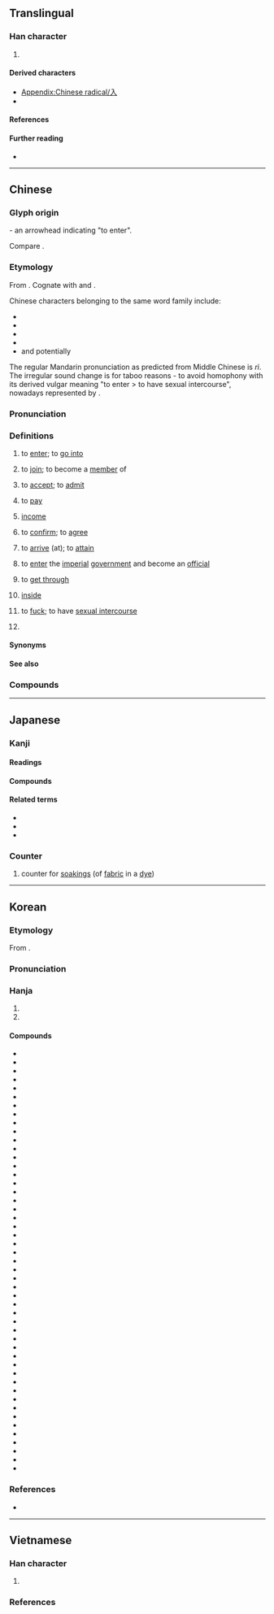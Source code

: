 {{also|人|𠆢|八|ㅅ}}
{{character info}}
{{character info|⼊}}
{{commonscat}}
==Translingual==
{{CJKV-forms|入|入|入|入}}
{{stroke order|type=animate}}

===Han character===
{{Han char|rn=11|rad=入|as=00|sn=2|four=80000|canj=OH|ids=⿹乀丿}}

# {{mul-kangxi radical-def}}

====Derived characters====
* [[Appendix:Chinese radical/入]]
* {{l|mul|[[叺]] [[圦]] [[扖]] [[𣱿]] [[込]] [[杁]] [[釞]] [[魞]] [[鳰]] [[內]] [[㐈]] [[屳]] [[㠳]] [[籴]] [[肏]] [[䓥]] [[㞥]] [[㚒]] [[㒼]]}}

====References====
{{Han ref|kx=0125.320|dkj=01415|dj=0266.180|hdz=10102.010|uh=5165}}

====Further reading====
* {{wikidatalite|Q3594935|入}}

----

==Chinese==
{{zh-forms}}

===Glyph origin===
{{Han etyl}}
{{liushu|i}} - an arrowhead indicating "to enter".

Compare {{zh-l|人}}.

===Etymology===
From {{inh|zh|sit-pro|*nup ~ nip}}. Cognate with {{cog|bo|ནུབ||to fall (gradually), sink, to set; to decay, to decline}} and {{cog|my|နိပ်||to decline (e.g. price); to be suppressed, to settle, to be quelled}}.

Chinese characters belonging to the same word family include:
* {{och-l|納|to make enter}}
* {{och-l|內|inside}}
* {{och-l|軜|reins on the inside of the horse}}
* {{och-l|妠|to marry (a girl)}}
* and potentially {{cog|yue|-}} {{zh-m|*擸|tr=laap3|to bring together, to collect}}

The regular Mandarin pronunciation as predicted from Middle Chinese is ''rì''. The irregular sound change is for taboo reasons - to avoid homophony with its derived vulgar meaning "to enter > to have sexual intercourse", nowadays represented by {{zh-l|日}}.

===Pronunciation===
{{zh-pron
|m=rù
|m-s=ru2/ri2
|dg=ву1
|c=jap6
|c-t=yip5
|g=liit6
|h=pfs=ngi̍p;gd=ngib6
|j=rueh4
|mb=nì
|md=ĭk/nĭk
|md_note=ĭk - literary; nĭk - vernacular
|mn=zz,kh,sg:ji̍p/xm,qz,jj,tp,sg:li̍p
|mn-t=rib8/rig8
|mn-t_note=rig8 - Chenghai
|w=5zeq,5nyiq
|w_note=5zeq - literary; 5nyiq - vernacular
|x=y6
|mc=y
|oc=y
|ma=y
|cat=v,n
}}

===Definitions===
{{zh-hanzi}}

# to [[enter]]; to [[go into]]
#: {{zh-x|入 嚟 坐 啦！|Come in and sit!|C}}
#: {{zh-x|入春|to enter into spring}}
#: {{zh-x|病 從 口 入，禍 從 口 出|illness comes in via the mouth because of food and trouble goes out via the mouth because of words}}
#: {{zh-syn|進}}
#: {{zh-ant|出}}
# to [[join]]; to become a [[member]] of
#: {{zh-x|加入|to join}}
#: {{zh-x|入黨|to join a political party}}
# {{lb|zh|literary}} to [[accept]]; to [[admit]]
# {{lb|zh|literary}} to [[pay]]
# [[income]]
#: {{zh-x|收入|income}}
#: {{zh-x|歲入|annual '''income'''}}
# to [[confirm]]; to [[agree]]
#: {{zh-x|入情入理|to be fair and reasonable}}
# to [[arrive]] (at); to [[attain]]
# {{lb|zh|literary}} to [[enter]] the [[imperial]] [[government]] and become an [[official]]
# {{lb|zh|telephony}} to [[get through]]
#: {{zh-syn|通}}
# {{lb|zh|Cantonese}} [[inside]]
#: {{zh-x|入面|inside|C}}
# {{lb|zh|literary|dialectal Mandarin|dialectal Wu|vulgar}} to [[fuck]]; to have [[sexual intercourse]]
#: {{zh-syn|日}}
# {{zh-abbrev|入聲|the {{w|checked tone}}}}
#: {{zh-x|陽入|light checked tone}}

====Synonyms====
{{zh-dial|進}}

====See also====
{{table:Chinese tones/zh}}

===Compounds===
{{zh-der|hide_pron=1|不入虎穴，焉得虎子|並入|中入|乘虛而入|介入|代入|低入|低收入|併入|入不敷出|入世|入伍|入伍生|入伙|入住|入侵|入侵者|入口|入口頁|入味|入土|入土為安|入場|入場券|入場式|入場費|入境|入境問俗|入境簽證|入境隨俗|入夜|入學|入學率|入座|入微|入情入理|入手|入時|入會|入木三分|入樽|入殮|入海口|入涅|入獄|入盟|入眠|入睡|入神|入籍|入聖|入聯|入聲|入肉|入股|入藥|入迷|入道|入選|入鄉隨俗|入門|入門課程|入關|入院|入面|入風口|入黨|侵入|傳入|再入|准入|凹入|出入|切入|列入|加入|匯入|吸入|單刀直入|四捨五入|固定收入|國民收入|地租收入|墜入|存入|封入|導入|嵌入|市場準入|平均收入|年收入|引入|悟入|慎入|投入|拉入|捲入|排入|插入|擠入|攝入|收入|攻入|敲入|月收入|格格不入|步入|歲入|歸入|毛收入|沁入|注入|流入|浸入|淨收入|深入|混入|參入|滲入|潛入|營業收入|病從口入|登入|破門而入|禁止駛入|簽入|納入|總收入|考入|落入|融入|衝入|裝入|走入|載入|輸入|轉入|進入|遷入|選入|錄入|鍵入|闌入|闖入|陷入|靜脈注入|駛入|陰入|入贅|入冬|入秋|陽入|入來|入格|押入|踏入}}

{{zh-cat|Elementary}}

----

==Japanese==

===Kanji===
{{ja-kanji|grade=1|rs=入00}}

====Readings====
{{ja-readings
|goon=にゅう<にふ
|kanon=じゅう<じふ
|kanyoon=じゅ, にっ<にふ
|kun=い-る, い-り, い-れる, はい-る<はひ-る
|nanori=いり, いる, しお, しほ, なり
}}

====Compounds====
{{col4-u|ja
|{{ja-r|圧%入|あつ%にゅう}}
|{{ja-r|移%入|い%にゅう}}
|{{ja-r|介%入|かい%にゅう}}
|{{ja-r|加%入|か%にゅう}}
|{{ja-r|陥%入|かん%にゅう}}
|{{ja-r|観%入|かん%にゅう}}
|{{ja-r|嵌%入|かん%にゅう}}
|{{ja-r|貫%入|かん%にゅう}}
|{{ja-r|記%入|き%にゅう}}
|{{ja-r|吸%入|きゅう%にゅう}}
|{{ja-r|工%具%入|こう%ぐ%いれ}}
|{{ja-r|購%入|こう%にゅう}}
|{{ja-r|混%入|こん%にゅう}}
|{{ja-r|悟%入|ご%にゅう}}
|{{ja-r|塵%入|ごみ%いれ}}
|{{ja-r|歳%入|さい%にゅう}}
|{{ja-r|算%入|さん%にゅう}}
|{{ja-r|参%入|さん%にゅう}}
|{{ja-r|四%捨%五%入|し%しゃ% ご%にゅう}}
|{{ja-r|収%入|しゅう%にゅう}}
|{{ja-r|出%入|しゅつ%にゅう}}
|{{ja-r|新%入|しん%にゅう}}
|{{ja-r|侵%入|しん%にゅう}}
|{{ja-r|進%入|しん%にゅう}}
|{{ja-r|浸%入|しん%にゅう}}
|{{ja-r|切%入|せつ%にゅう}}
|{{ja-r|先%入|せん%にゅう}}
|{{ja-r|潜%入|せん%にゅう}}
|{{ja-r|挿%入|そう%にゅう}}
|{{ja-r|単%刀%直%入|たん%とう%ちょく%にゅう}}
|{{ja-r|代%入|だい%にゅう}}
|{{ja-r|注%入|ちゅう%にゅう}}
|{{ja-r|闖%入|ちん%にゅう}}
|{{ja-r|転%入|てん%にゅう}}
|{{ja-r|投%入|とう%にゅう}}
|{{ja-r|突%入|とつ%にゅう}}
|{{ja-r|導%入|どう%にゅう}}
|{{ja-r|納%入|のう%にゅう}}
|{{ja-r|搬%入|はん%にゅう}}
|{{ja-r|場%所%入|ば%しょ%いり}}
|{{ja-r|一%入|ひと%しお}}
|{{ja-r|平%上%去%入|ひょう%じょう%きょ%にゅう}}
|{{ja-r|封%入|ふう%にゅう}}
|{{ja-r|編%入|へん%にゅう}}
|{{ja-r|没%入|ぼつ%にゅう}}
|{{ja-r|申%入|もうし%いれ}}
|{{ja-r|輸%入|ゆ%にゅう}}
|{{ja-r|濫%入|らん%にゅう}}
|{{ja-r|乱%入|らん%にゅう}}
|{{ja-r|流%入|りゅう%にゅう}}
|{{ja-r|弯%入|わん%にゅう}}
|{{ja-r|彎%入|わん%にゅう}}
|{{ja-r|湾%入|わん%にゅう}}
|{{ja-r|押%入|おし%いれ}}
|{{ja-r|婿%入|むこ%いり}}
|{{ja-r|入%会|にゅう%かい}}
|{{ja-r|立%入%禁%止|たち%.いり%きん%し}}
|{{ja-r|入%口|いり%ぐち}}
|{{ja-r|入%江|いり%え}}
|{{ja-r|嫁%入%道%中|よめ%いり%どう%ちゅう}}
|{{ja-r|入%日|いり%ひ}}
|{{ja-r|入%母%屋|いり%も%や}}
|{{ja-r|入%婿|いり%むこ}}
|{{ja-r|入り%目|いり%め}}
|{{ja-r|入%墨|いれ%ずみ}}
|{{ja-r|入%院|にゅう%いん}}
|{{ja-r|入%営|にゅう%えい}}
|{{ja-r|入%園|にゅう%えん}}
|{{ja-r|入%苑|にゅう%えん}}
|{{ja-r|入%荷|にゅう%か}}
|{{ja-r|入%海|いり%うみ}}
|{{ja-r|入%閣|にゅう%かく}}
|{{ja-r|入%学|にゅう%がく}}
|{{ja-r|入%掛|いれ%かけ}}
|{{ja-r|入%棺|にゅう%かん}}
|{{ja-r|入%監|にゅう%かん}}
|{{ja-r|入%居|にゅう%きょ}}
|{{ja-r|入%渠|にゅう%きょ}}
|{{ja-r|入%漁|にゅう%ぎょ}}
|{{ja-r|入%京|にゅう%きょう}}
|{{ja-r|入%境|にゅう%きょう}}
|{{ja-r|入%金|にゅう%きん}}
|{{ja-r|入%庫|にゅう%こ}}
|{{ja-r|入%御|にゅう%ご}}
|{{ja-r|入%交|いり%まじり}}
|{{ja-r|入%坑|にゅう%こう}}
|{{ja-r|入%校|にゅう%こう}}
|{{ja-r|入%港|にゅう%こう}}
|{{ja-r|入%稿|にゅう%こう}}
|{{ja-r|入%貢|にゅう%こう}}
|{{ja-r|入%国|にゅう%こく}}
|{{ja-r|入%獄|にゅう%ごく}}
|{{ja-r|入%魂|にゅう%こん}}
|{{ja-r|入%札|にゅう%さつ}}
|{{ja-r|入%試|にゅう%し}}
|{{ja-r|入%歯|いれ%ば}}
|{{ja-r|入%室|にゅう%しつ}}
|{{ja-r|入%質|にゅう%しち}}
|{{ja-r|入%舎|にゅう%しゃ}}
|{{ja-r|入%射|にゅう%しゃ}}
|{{ja-r|入%社|にゅう%しゃ}}
|{{ja-r|入%寂|にゅう%じゃく}}
|{{ja-r|入%手|にゅう%しゅ}}
|{{ja-r|入%塾|にゅう%じゅく}}
|{{ja-r|入%所|にゅう%しょ}}
|{{ja-r|入%賞|にゅう%しょう}}
|{{ja-r|入%城|にゅう%じょう}}
|{{ja-r|入%場|にゅう%じょう}}
|{{ja-r|入%植|にゅう%しょく}}
|{{ja-r|入%神|にゅう%しん}}, {{ja-r|入%伸|にゅう%しん}}
|{{ja-r|入%信|にゅう%しん}}
|{{ja-r|入%水|じゅ%すい}}, {{ja-r|入%水|にゅう%すい}}
|{{ja-r|入%声|にっ%しょう}}
|{{ja-r|入%籍|にゅう%せき}}
|{{ja-r|入%船|にゅう%せん}}, {{ja-r|入%船|いり%ふね}}, {{ja-r|入%船|^いり%ふね}}
|{{ja-r|入%選|にゅう%せん}}
|{{ja-r|入%相|いり%あい}}
|{{ja-r|入%隊|にゅう%たい}}
|{{ja-r|入%団|にゅう%だん}}
|{{ja-r|入%朝|にゅう%ちょう}}
|{{ja-r|入%超|にゅう%ちょう}}
|{{ja-r|入%津|にゅう%しん}}
|{{ja-r|入%定|にゅう%じょう}}
|{{ja-r|入%廷|にゅう%たい}}
|{{ja-r|入%電|にゅう%でん}}
|{{ja-r|入%党|にゅう%とう}}
|{{ja-r|入%唐|にっ%とう}}
|{{ja-r|入%湯|にゅう%とう}}
|{{ja-r|入%道|にゅう%どう}}
|{{ja-r|入%内|じゅ%だい}}
|{{ja-r|入%念|にゅう%ねん}}
|{{ja-r|入梅|つゆいり}}, {{ja-r|入%梅|にゅう%ばい}}
|{{ja-r|入%費|にゅう%ひ}}
|{{ja-r|入%夫|にゅう%ふ}}
|{{ja-r|入%府|にゅう%ふ}}
|{{ja-r|入%部|にゅう%ぶ}}
|{{ja-r|入%仏|にゅう%ぶつ}}
|{{ja-r|入%物|いれ%もの}}
|{{ja-r|入%幕|にゅう%まく}}
|{{ja-r|入%滅|にゅう%めつ}}
|{{ja-r|入%綿|いれ%わた}}
|{{ja-r|入%木|にゅう%ぼく}}
|{{ja-r|入%門|にゅう%もん}}
|{{ja-r|入%用|にゅう%よう}}
|{{ja-r|入%浴|にゅう%よく}}
|{{ja-r|入%来|にゅう%らい}}
|{{ja-r|入%洛|じゅ%らく}}, {{ja-r|入%洛|にゅう%らく}}
|{{ja-r|入%力|にゅう%りょく}}
|{{ja-r|入%牢|にゅう%ろう}}
|{{ja-r|入%冦|にゅう%こう}}
|{{ja-r|入%寇|にゅう%こう}}
|{{ja-r|入%鋏|にゅう%きょう}}
}}

====Related terms====
* {{l|ja|入る}}
* {{l|ja|入れる}}
* {{l|ja|入り}}

===Counter===
{{ja-pos|しお|counter}}

# {{lb|ja|archaic|sort=しお}} counter for [[soaking]]s (of [[fabric]] in a [[dye]])

----

==Korean==

===Etymology===
From {{der|ko|ltc|-}} {{ltc-l|入}}.

{{collapse|
* {{hanja-dongguk|ᅀᅵᆸ〮|zíp}}
* {{hanja-sinjeung|입|ip}}
|Historical readings
|bg=#FFFFFF}}

===Pronunciation===
{{ko-hanja-pron|입}}

===Hanja===
{{ko-hanja-search}}
{{ko-hanja|들다|들|입}}

# {{hanja form of|입|[[enter]]}}
# {{hanja form of|입|[[come in]] (to); [[join]]}}

====Compounds====
{{der-top3|Compounds}}
* {{ko-l|입경|入京}}
* {{ko-l|입교|入校}}
* {{ko-l|입구|入口}}
* {{ko-l|입금|入金}}
* {{ko-l|입문|入門}}
* {{ko-l|입사|入社}}
* {{ko-l|입수|入手}}
* {{ko-l|입시|入試}}
* {{ko-l|입실|入室}}
* {{ko-l|입양|入養}}
* {{ko-l|입욕|入浴}}
* {{ko-l|입원|入院}}
* {{ko-l|입장|入場}}
* {{ko-l|입장료|入場料}}
* {{ko-l|입찰|入札}}
* {{ko-l|입하|入荷}}
* {{ko-l|입학|入學}}
* {{ko-l|입항|入港}}
* {{ko-l|입후|入後}}
* {{ko-l|가입|加入}}
* {{ko-l|개입|介入}}
* {{ko-l|구입|購入}}
* {{ko-l|기입|記入}}
* {{ko-l|난입|亂入}}
* {{ko-l|납입|納入}}
* {{ko-l|대입|代入}}
* {{ko-l|대입|大入}}
* {{ko-l|도입|導入}}
* {{ko-l|돌입|突入}}
* {{ko-l|매입|買入}}
* {{ko-l|몰입|沒入}}
* {{ko-l|반입|搬入}}
* {{ko-l|삽입|揷入}}
* {{ko-l|수입|收入}}
* {{ko-l|수입|輸入}}
* {{ko-l|신입|新入}}
* {{ko-l|신입생|新入生}}
* {{ko-l|예입|預入}}
* {{ko-l|영입|迎入}}
* {{ko-l|유입|流入}}
* {{ko-l|잠입|潛入}}
* {{ko-l|전입|轉入}}
* {{ko-l|주입|注入}}
* {{ko-l|진입|進入}}
* {{ko-l|출입|出入}}
* {{ko-l|침입|侵入}}
* {{ko-l|투입|投入}}
* {{ko-l|편입|編入}}
* {{ko-l|흡입|吸入}}
{{der-bottom}}

===References===
* {{R:hanjadoc|651}}

----

==Vietnamese==
{{attention|vi}}

===Han character===
{{vi-readings|rs=入00
|hanviet=nhập-tdcndg;tdcntd;gdhn
|phienthiet=
|nom=nhập-tdcntd;gdhn, nhạp-gdhn;btcn, nhấp-tdcndg, nhắp-tdcndg, vào-tdcndg, nhép-gdhn, nhẹp-gdhn
}}

# {{han tu form of|nhập|to [[enter]]; to [[join]]}}

===References===
<references/>

[[Category:CJKV radicals| ]]
